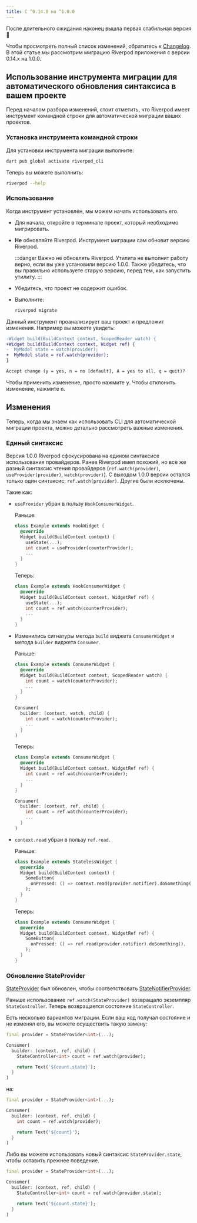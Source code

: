 ```yaml
---
title: С ^0.14.0 на ^1.0.0
---
```


После длительного ожидания наконец вышла первая стабильная версия 👏

Чтобы просмотреть полный список изменений, обратитесь к [Changelog](https://pub.dev/packages/flutter_riverpod/changelog#100).
В этой статье мы рассмотрим миграцию Riverpod приложения с версии 0.14.x на 1.0.0.

## Использование инструмента миграции для автоматического обновления синтаксиса в вашем проекте

Перед началом разбора изменений, стоит отметить, что Riverpod имеет
инструмент командной строки для автоматической миграции ваших проектов.

### Установка инструмента командной строки

Для установки инструмента миграции выполните:

```sh
dart pub global activate riverpod_cli
```

Теперь вы можете выполнить:

```sh
riverpod --help
```

### Использование

Когда инструмент установлен, мы можем начать использовать его.

- Для начала, откройте в терминале проект, который необходимо мигрировать.
- **Не** обновляйте Riverpod.
  Инструмент миграции сам обновит версию Riverpod.

  :::danger
  Важно не обновлять Riverpod.
  Утилита не выполнит работу верно, если вы уже установили версию 1.0.0.
  Также убедитесь, что вы правильно используете старую версию, перед тем, как
  запустить утилиту.
  :::

- Убедитесь, что проект не содержит ошибок.
- Выполните:
  ```sh
  riverpod migrate
  ```

Данный инструмент проанализирует ваш проект и предложит изменения.
Например вы можете увидеть:

```diff
-Widget build(BuildContext context, ScopedReader watch) {
+Widget build(BuildContext context, Widget ref) {
-  MyModel state = watch(provider);
+  MyModel state = ref.watch(provider);
}

Accept change (y = yes, n = no [default], A = yes to all, q = quit)?
```

Чтобы применить изменение, просто нажмите <kbd>y</kbd>.
Чтобы отклонить изменение, нажмите <kbd>n</kbd>.

## Изменения

Теперь, когда мы знаем как использовать CLI для автоматической миграции проекта,
можно детально рассмотреть важные изменения.

### Единый синтаксис

Версия 1.0.0 Riverpod сфокусирована на едином синтаксисе использования провайдеров.
Ранее Riverpod имел похожий, но все же разный синтаксис чтения провайдеров
(`ref.watch(provider)`, `useProvider(provider)`, `watch(provider)`).
С выходом 1.0.0 версии остался только один синтаксис: `ref.watch(provider)`.
Другие были исключены.

Такие как:

- `useProvider` убран в пользу `HookConsumerWidget`.

  Раньше:

  ```dart
  class Example extends HookWidget {
    @override
    Widget build(BuildContext context) {
      useState(...);
      int count = useProvider(counterProvider);
      ...
    }
  }
  ```

  Теперь:

  ```dart
  class Example extends HookConsumerWidget {
    @override
    Widget build(BuildContext context, WidgetRef ref) {
      useState(...);
      int count = ref.watch(counterProvider);
      ...
    }
  }
  ```

- Изменились сигнатуры метода `build` виджета `ConsumerWidget` и метода `builder` виджета `Consumer`.
 
  Раньше:

  ```dart
  class Example extends ConsumerWidget {
    @override
    Widget build(BuildContext context, ScopedReader watch) {
      int count = watch(counterProvider);
      ...
    }
  }

  Consumer(
    builder: (context, watch, child) {
      int count = watch(counterProvider);
      ...
    }
  )
  ```

  Теперь:

  ```dart
  class Example extends ConsumerWidget {
    @override
    Widget build(BuildContext context, WidgetRef ref) {
      int count = ref.watch(counterProvider);
      ...
    }
  }

  Consumer(
    builder: (context, ref, child) {
      int count = ref.watch(counterProvider);
      ...
    }
  )
  ```

- `context.read` убран в пользу `ref.read`.

  Раньше:

  ```dart
  class Example extends StatelessWidget {
    @override
    Widget build(BuildContext context) {
      SomeButton(
        onPressed: () => context.read(provider.notifier).doSomething(),
      );
    }
  }
  ```

  Теперь:

  ```dart
  class Example extends ConsumerWidget {
    @override
    Widget build(BuildContext context, WidgetRef ref) {
      SomeButton(
        onPressed: () => ref.read(provider.notifier).doSomething(),
      );
    }
  }
  ```

### Обновление StateProvider

[StateProvider] был обновлен, чтобы соответствовать [StateNotifierProvider].

Раньше использование `ref.watch(StateProvider)` возвращало экземпляр `StateController`.
Теперь возвращается состояние `StateController`.

Есть несколько вариантов миграции.
Если ваш код получал состояние и не изменял его, вы можете осуществить такую замену:

```dart
final provider = StateProvider<int>(...);

Consumer(
  builder: (context, ref, child) {
    StateController<int> count = ref.watch(provider);

    return Text('${count.state}');
  }
)
```

на:

```dart
final provider = StateProvider<int>(...);

Consumer(
  builder: (context, ref, child) {
    int count = ref.watch(provider);

    return Text('${count}');
  }
)
```

Либо вы можете использовать новый синтаксис `StateProvider.state`, чтобы оставить прежнее поведение.

```dart
final provider = StateProvider<int>(...);

Consumer(
  builder: (context, ref, child) {
    StateController<int> count = ref.watch(provider.state);

    return Text('${count.state}');
  }
)
```

[statenotifierprovider]: https://pub.dev/documentation/hooks_riverpod/3.0.0-dev.15/legacy/StateNotifierProvider-class.html
[stateprovider]: https://pub.dev/documentation/hooks_riverpod/3.0.0-dev.15/legacy/StateProvider-class.html
[statenotifier]: https://pub.dev/documentation/state_notifier/latest/state_notifier/StateNotifier-class.html
